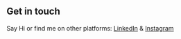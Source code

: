 ## Get in touch
Say Hi or find me on other platforms: [LinkedIn](https://www.linkedin.com/in/rudrakarmakar/) & [Instagram](https://www.instagram.com/rudrakarmakar_/?hl=en)